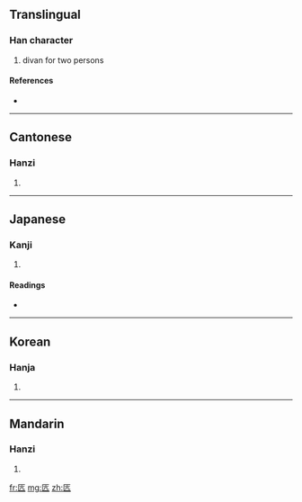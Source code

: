 ==Translingual==

===Han character===
{{Han char|rn=22|rad=匚|as=04|sn=6|four=7171<sub>1</sub>|canj=尸卜竹弓 (SYHN)}}

# divan for two persons

====References====
* {{Han ref|kx=0153.200|dkj=02603|dj=0345.090|hdz=10084.060|uh=531F|ud=21279|bh=C9C2|bd=51650}}

----

==Cantonese==

===Hanzi===
{{yue-hanzi|jyut=|y=kong3}}

# {{defn|Cantonese}}

----

==Japanese==

===Kanji===
{{ja-kanji|grade=|rs=匚04}}

# {{defn|Japanese}}

====Readings====
* {{ja-readings|on=[[こう]] (kō)|kun=}}

----

==Korean==

===Hanja===
{{ko-hanja|hangeul=강|rv=gang|mr=kang}}

# {{defn|Korean}}

----

==Mandarin==

===Hanzi===
{{cmn-hanzi|pin=[[kàng]] ([[kang4]])|wg=k'ang<sup>4</sup>}}

# {{defn|Mandarin}}

[[fr:匟]]
[[mg:匟]]
[[zh:匟]]